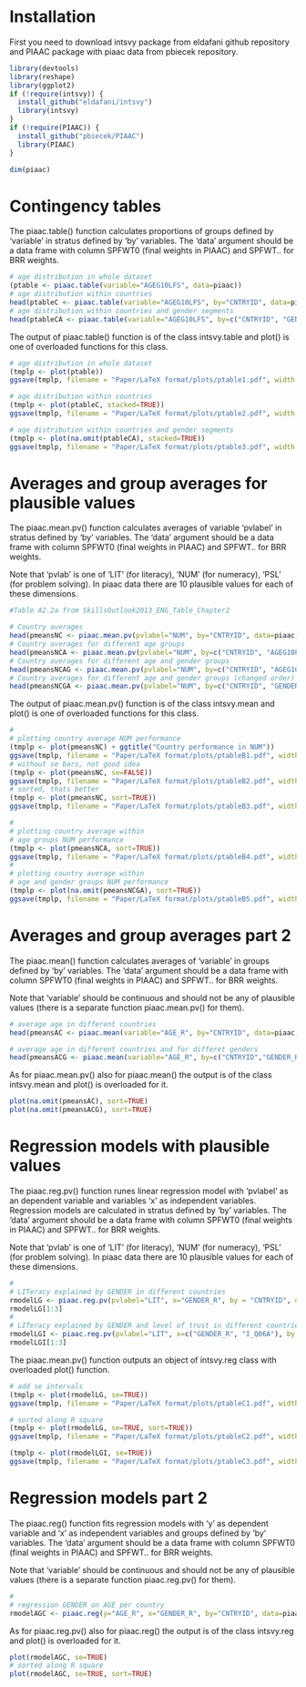 <!--
%\VignetteEngine{knitr::docco_linear}
%\VignetteIndexEntry{The intsvy PIAAC examples}
-->

# Installation

First you need to download intsvy package from eldafani github repository
and PIAAC package with piaac data from pbiecek repository.

```r
library(devtools)
library(reshape)
library(ggplot2)
if (!require(intsvy)) {
  install_github("eldafani/intsvy")
  library(intsvy)
}
if (!require(PIAAC)) {
  install_github("pbiecek/PIAAC")
  library(PIAAC)
}

dim(piaac)
```

# Contingency tables

The piaac.table() function calculates proportions of groups defined by 'variable' in stratus defined by 'by' variables. The 'data' argument should be a data frame with column SPFWT0 (final weights in PIAAC) and SPFWT.. for BRR weights.

```r

# age distribution in whole dataset
(ptable <- piaac.table(variable="AGEG10LFS", data=piaac))
# age distribution within countries
head(ptableC <- piaac.table(variable="AGEG10LFS", by="CNTRYID", data=piaac))
# age distribution within countries and gender segments
head(ptableCA <- piaac.table(variable="AGEG10LFS", by=c("CNTRYID", "GENDER_R"), data=piaac))

```

The output of piaac.table() function is of the class intsvy.table and plot() is one of overloaded functions for this class. 

```r
# age distribution in whole dataset
(tmplp <- plot(ptable))
ggsave(tmplp, filename = "Paper/LaTeX format/plots/ptable1.pdf", width = 8, height = 4)

# age distribution within countries
(tmplp <- plot(ptableC, stacked=TRUE))
ggsave(tmplp, filename = "Paper/LaTeX format/plots/ptable2.pdf", width = 8, height = 6)

# age distribution within countries and gender segments
(tmplp <- plot(na.omit(ptableCA), stacked=TRUE))
ggsave(tmplp, filename = "Paper/LaTeX format/plots/ptable3.pdf", width = 8, height = 6)

```

# Averages and group averages for plausible values

The piaac.mean.pv() function calculates averages of variable 'pvlabel' in stratus defined by 'by' variables. The 'data' argument should be a data frame with column SPFWT0 (final weights in PIAAC) and SPFWT.. for BRR weights.

Note that 'pvlab' is one of 'LIT' (for literacy), 'NUM' (for numeracy), 'PSL' (for problem solving). In piaac data there are 10 plausible values for each of these dimensions.

```r
#Table A2.2a from SkillsOutlook2013_ENG_Table_Chapter2

# Country averages
head(pmeansNC <- piaac.mean.pv(pvlabel="NUM", by="CNTRYID", data=piaac, export=FALSE))
# Country averages for different age groups
head(pmeansNCA <- piaac.mean.pv(pvlabel="NUM", by=c("CNTRYID", "AGEG10LFS"), data=piaac, export=FALSE))
# Country averages for different age and gender groups
head(pmeansNCAG <- piaac.mean.pv(pvlabel="NUM", by=c("CNTRYID", "AGEG10LFS", "GENDER_R"), data=piaac, export=FALSE))
# Country averages for different age and gender groups (changed order)
head(pmeansNCGA <- piaac.mean.pv(pvlabel="NUM", by=c("CNTRYID", "GENDER_R", "AGEG10LFS"), data=piaac, export=FALSE))

```

The output of piaac.mean.pv() function is of the class intsvy.mean and plot() is one of overloaded functions for this class. 

```r
#
# plotting country average NUM performance 
(tmplp <- plot(pmeansNC) + ggtitle("Country performance in NUM"))
ggsave(tmplp, filename = "Paper/LaTeX format/plots/ptableB1.pdf", width = 10, height = 7)
# without se bars, not good idea
(tmplp <- plot(pmeansNC, se=FALSE))
ggsave(tmplp, filename = "Paper/LaTeX format/plots/ptableB2.pdf", width = 10, height = 7)
# sorted, thats better
(tmplp <- plot(pmeansNC, sort=TRUE))
ggsave(tmplp, filename = "Paper/LaTeX format/plots/ptableB3.pdf", width = 10, height = 7)

#
# plotting country average within 
# age groups NUM performance 
(tmplp <- plot(pmeansNCA, sort=TRUE))
ggsave(tmplp, filename = "Paper/LaTeX format/plots/ptableB4.pdf", width = 10, height = 7)
#
# plotting country average within 
# age and gender groups NUM performance 
(tmplp <- plot(na.omit(pmeansNCGA), sort=TRUE))
ggsave(tmplp, filename = "Paper/LaTeX format/plots/ptableB5.pdf", width = 10, height = 7)

```

# Averages and group averages part 2

The piaac.mean() function calculates averages of 'variable' in groups defined by 'by' variables. The 'data' argument should be a data frame with column SPFWT0 (final weights in PIAAC) and SPFWT.. for BRR weights.

Note that 'variable' should be continuous and should not be any of plausible values (there is a separate function piaac.mean.pv() for them).

```r
# average age in different countries
head(pmeansAC <- piaac.mean(variable="AGE_R", by="CNTRYID", data=piaac, export=FALSE))

# average age in different countries and for differet genders
head(pmeansACG <- piaac.mean(variable="AGE_R", by=c("CNTRYID","GENDER_R"), data=piaac, export=FALSE))

```

As for piaac.mean.pv() also for piaac.mean() the output is of the class intsvy.mean and plot() is overloaded for it. 

```r
plot(na.omit(pmeansAC), sort=TRUE)
plot(na.omit(pmeansACG), sort=TRUE)
```


# Regression models with plausible values

The piaac.reg.pv() function runes linear regression model with 'pvlabel' as an dependent variable and variables 'x' as independent variables. Regression models are calculated in stratus defined by 'by' variables. The 'data' argument should be a data frame with column SPFWT0 (final weights in PIAAC) and SPFWT.. for BRR weights.

Note that 'pvlab' is one of 'LIT' (for literacy), 'NUM' (for numeracy), 'PSL' (for problem solving). In piaac data there are 10 plausible values for each of these dimensions.


```r
#
# LITeracy explained by GENDER in different countries
rmodelLG <- piaac.reg.pv(pvlabel="LIT", x="GENDER_R", by = "CNTRYID", data=piaac, export=FALSE) 
rmodelLG[1:3]
#
# LITeracy explained by GENDER and level of trust in different countries
rmodelLGI <- piaac.reg.pv(pvlabel="LIT", x=c("GENDER_R", "I_Q06A"), by = "CNTRYID", data=piaac, export=FALSE) 
rmodelLGI[1:3]

```

The piaac.mean.pv() function outputs an object of intsvy.reg class with overloaded plot() function. 

```r
# add se intervals
(tmplp <- plot(rmodelLG, se=TRUE))
ggsave(tmplp, filename = "Paper/LaTeX format/plots/ptableC1.pdf", width = 12, height = 9)

# sorted along R square
(tmplp <- plot(rmodelLG, se=TRUE, sort=TRUE))
ggsave(tmplp, filename = "Paper/LaTeX format/plots/ptableC2.pdf", width = 12, height = 9)

```

```r
(tmplp <- plot(rmodelLGI, se=TRUE))
ggsave(tmplp, filename = "Paper/LaTeX format/plots/ptableC3.pdf", width = 12, height = 14)
```


# Regression models part 2

The piaac.reg() function fits regression models with 'y' as dependent variable and 'x' as independent variables and groups defined by 'by' variables. The 'data' argument should be a data frame with column SPFWT0 (final weights in PIAAC) and SPFWT.. for BRR weights.

Note that 'variable' should be continuous and should not be any of plausible values (there is a separate function piaac.reg.pv() for them).


```r
#
# regression GENDER on AGE per country
rmodelAGC <- piaac.reg(y="AGE_R", x="GENDER_R", by="CNTRYID", data=piaac, export=FALSE) 

```

As for piaac.reg.pv() also for piaac.reg() the output is of the class intsvy.reg and plot() is overloaded for it. 

```r
plot(rmodelAGC, se=TRUE)
# sorted along R square
plot(rmodelAGC, se=TRUE, sort=TRUE)
```


